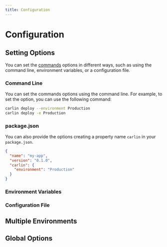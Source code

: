 ```yaml
---
title: Configuration
---
```




# Configuration

## Setting Options

You can set the [<Carlin /> commands](/docs/carlin/commands) options in different ways, such as using the command line, environment variables, or a configuration file.

### Command Line

You can set the <Carlin /> commands options using the command line. For example, to set the <OptionAliasesInline
  options={cliOptions}
  option="environment"
  to="/docs/carlin/configuration#global-options"
/> option, you can use the following command:

```bash
carlin deploy --environment Production
carlin deploy -e Production
```

### package.json

You can also provide the options creating a property name `carlin` in your `package.json`.

```json
{
  "name": "my-app",
  "version": "0.1.0",
  "carlin": {
    "environment": "Production"
  }
}
```

### Environment Variables

<InnerHTML html={cliEnvironmentVariablesComment} />

### Configuration File

<InnerHTML html={cliConfigFileComment} />

## Multiple Environments

<InnerHTML html={cliMultipleEnvironmentsComment} />

## Global Options

<OptionsSection options={cliOptions} />
